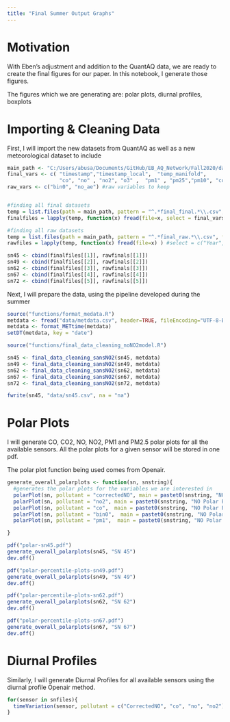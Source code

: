 ```yaml
---
title: "Final Summer Output Graphs"
---
```


# Motivation 

With Eben's adjustment and addition to the QuantAQ data, we are ready to create the final figures for our paper. In this notebook, I generate those figures.

The figures which we are generating are: polar plots, diurnal profiles, boxplots 

# Importing & Cleaning Data 

First, I will import the new datasets from QuantAQ as well as a new meteorological dataset to include

```r
main_path <- "C:/Users/abusa/Documents/GitHub/EB_AQ_Network/Fall2020/data/complete_dataset" #path to files 
final_vars <- c( "timestamp","timestamp_local",  "temp_manifold", 
                 "co", "no" , "no2", "o3" ,  "pm1" , "pm25","pm10", "co2" ) #final variables to keep 
raw_vars <- c("bin0", "no_ae") #raw variables to keep


#finding all final datasets 
temp = list.files(path = main_path, pattern = "^.*final_final.*\\.csv", full.names = TRUE)
finalfiles = lapply(temp, function(x) fread(file=x, select = final_vars) )

#finding all raw datasets
temp = list.files(path = main_path, pattern = "^.*final_raw.*\\.csv", full.names = TRUE)
rawfiles = lapply(temp, function(x) fread(file=x) ) #select = c("Year","Jan","Feb","Mar","Apr","May","Jun")

sn45 <- cbind(finalfiles[[1]], rawfinals[[1]])
sn49 <- cbind(finalfiles[[2]], rawfinals[[2]])
sn62 <- cbind(finalfiles[[3]], rawfinals[[3]])
sn67 <- cbind(finalfiles[[4]], rawfinals[[4]])
sn72 <- cbind(finalfiles[[5]], rawfinals[[5]])


```


Next, I will prepare the data, using the pipeline developed during the summer 

```r
source("functions/format_medata.R")
metdata <- fread("data/metdata.csv", header=TRUE, fileEncoding="UTF-8-BOM") #import meteorology file
metdata <- format_METtime(metdata)
setDT(metdata, key = "date")
```


```r
source("functions/final_data_cleaning_noNO2model.R")

sn45 <- final_data_cleaning_sansNO2(sn45, metdata)
sn49 <- final_data_cleaning_sansNO2(sn49, metdata)
sn62 <- final_data_cleaning_sansNO2(sn62, metdata)
sn67 <- final_data_cleaning_sansNO2(sn67, metdata)
sn72 <- final_data_cleaning_sansNO2(sn72, metdata)

fwrite(sn45, "data/sn45.csv", na = "na")

```


# Polar Plots 

I will generate CO, CO2, NO, NO2, PM1 and PM2.5 polar plots for all the available sensors. All the polar plots for a given sensor will be stored in one pdf. 

The polar plot function being used comes from Openair.

```r
generate_overall_polarplots <- function(sn, snstring){
  #generates the polar plots for the variables we are interested in 
  polarPlot(sn, pollutant = "correctedNO", main = pastet0(snstring, "NO Polar Plot", sep= " "))
  polarPlot(sn, pollutant = "no2", main = pastet0(snstring, "NO Polar Plot", sep= " "))
  polarPlot(sn, pollutant = "co",  main = pastet0(snstring, "NO Polar Plot", sep= " "))
  polarPlot(sn, pollutant = "bin0",  main = pastet0(snstring, "NO Polar Plot", sep= " "))
  polarPlot(sn, pollutant = "pm1",  main = pastet0(snstring, "NO Polar Plot", sep= " "))

}
```

```r
pdf("polar-sn45.pdf")
generate_overall_polarplots(sn45, "SN 45")
dev.off()

pdf("polar-percentile-plots-sn49.pdf")
generate_overall_polarplots(sn49, "SN 49")
dev.off()

pdf("polar-percentile-plots-sn62.pdf")
generate_overall_polarplots(sn62, "SN 62")
dev.off()

pdf("polar-percentile-plots-sn67.pdf")
generate_overall_polarplots(sn67, "SN 67")
dev.off()
```

# Diurnal Profiles 

Similarly, I will generate Diurnal Profiles for all available sensors using the diurnal profile Openair method. 

```r
for(sensor in snfiles){
  timeVariation(sensor, pollutant = c("CorrectedNO", "co", "no", "no2"))
}
```


